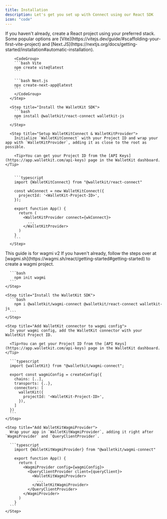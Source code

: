 ```yaml
---
title: Installation
description: Let's get you set up with Connect using our React SDK
icon: "code"
---
```


<Tabs>
  <Tab title="React">
    <Steps>
      <Step title="Create a React project">
        If you haven't already, create a React project using your preferred stack. Some popular options are [Vite](https://vitejs.dev/guide/#scaffolding-your-first-vite-project) and [Next.JS](https://nextjs.org/docs/getting-started/installation#automatic-installation).

        <CodeGroup>
        ```bash Vite
        npm create vite@latest
        ```

        ```bash Next.js
        npx create-next-app@latest
        ```
        </CodeGroup>
      </Step>

      <Step title="Install the WalletKit SDK">
        ```bash
        npm install @walletkit/react-connect walletkit-js
        ```
      </Step>

      <Step title="Setup WalletKitConnect & WalletKitProvider">
        Initialize `WalletKitConnect` with your Project ID and wrap your app with `WalletKitProvider`, adding it as close to the root as possible.

        <Tip>You can get your Project ID from the [API Keys](https://app.walletkit.com/api-keys) page in the WalletKit dashboard.</Tip>


        ```typescript
        import {WalletKitConnect} from "@walletkit/react-connect"

        const wkConnect = new WalletKitConnect({
          projectId: '<WalletKit-Project-ID>',
        });

        export function App() {
          return (
            <WalletKitProvider connect={wkConnect}>
              ...
            </WalletKitProvider>
          )
        }
        ```
      </Step>

  </Steps>
</Tab>

<Tab title="wagmi">
  <Info>This guide is for wagmi v2</Info>

  <Steps>
    <Step title="Create a wagmi project">
      If you haven't already, follow the steps over at [wagmi.sh](https://wagmi.sh/react/getting-started#getting-started) to create a wagmi project.

      ```bash
        npm init wagmi
      ```
    </Step>

    <Step title="Install the WalletKit SDK">
      ```bash
        npm i @walletkit/wagmi-connect @walletkit/react-connect walletkit-js
      ```
    </Step>

    <Step title="Add WalletKit connector to wagmi config">
      In your wagmi config, add the WalletKit connector with your WalletKit Project ID.

      <Tip>You can get your Project ID from the [API Keys](https://app.walletkit.com/api-keys) page in the WalletKit dashboard.</Tip>

      ```typescript
      import {walletKit} from "@walletkit/wagmi-connect";

      export const wagmiConfig = createConfig({
        chains: [..],
        transports: {..},
        connectors: [
          walletKit({
            projectId: '<WalletKit-Project-ID>',
          }),
        ]
      })
      ```
    </Step>

    <Step title="Add WalletKitWagmiProvider">
      Wrap your app in `WalletKitWagmiProvider`, adding it right after `WagmiProvider` and `QueryClientProvider`.

      ```typescript
        import {WalletKitWagmiProvider} from "@walletkit/wagmi-connect"

        export function App() {
          return (
            <WagmiProvider config={wagmiConfig}>
              <QueryClientProvider client={queryClient}>
                <WalletKitWagmiProvider>
                  ...
                </WalletKitWagmiProvider>
              </QueryClientProvider>
            </WagmiProvider>
          )
        }
      ```
    </Step>

  </Steps>
</Tab>
</Tabs>
